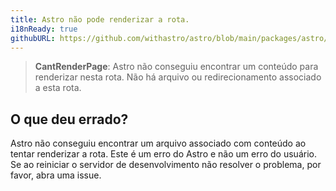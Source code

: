 ```yaml
---
title: Astro não pode renderizar a rota.
i18nReady: true
githubURL: https://github.com/withastro/astro/blob/main/packages/astro/src/core/errors/errors-data.ts
---
```


> **CantRenderPage**: Astro não conseguiu encontrar um conteúdo para renderizar nesta rota. Não há arquivo ou redirecionamento associado a esta rota.
## O que deu errado?
Astro não conseguiu encontrar um arquivo associado com conteúdo ao tentar renderizar a rota. Este é um erro do Astro e não um erro do usuário. Se ao reiniciar o servidor de desenvolvimento não resolver o problema, por favor, abra uma issue.